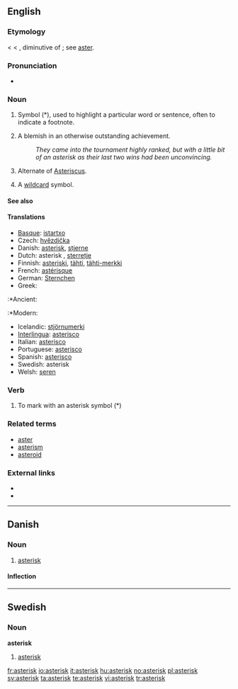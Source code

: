 {{also|Asterix}}
==English==

===Etymology===
< {{LL.}} {{term|asteriscus}} < {{etyl|grc}} {{term|ἀστερίσκος|tr=asteriskos|sc=polytonic||a little star, asterisk, used in manuscripts to mark passages}}, diminutive of {{term|ἀστήρ|tr=aster|sc=polytonic||a star}}; see [[aster]].

===Pronunciation===
* {{audio|en-us-asterisk.ogg|Audio (US)}}

===Noun===
{{en-noun}}

# Symbol (*), used to highlight a particular word or sentence, often to indicate a footnote.
# {{context|sports|US}} A blemish in an otherwise outstanding achievement.
#: ''They came into the tournament highly ranked, but with a little bit of an asterisk as their last two wins had been unconvincing.''
# {{biology}} Alternate of [[Asteriscus]].
# {{computing}} A [[wildcard]] symbol.

====See also====
{{typography marks}}

====Translations====
{{trans-top|symbol used to highlight words or sentences}}
* [[Basque]]: [[istartxo]]
* Czech: [[hvězdička]] {{f}}
* Danish: [[#Danish|asterisk]], [[stjerne]]
* Dutch: asterisk {{f}}, [[sterretje]] {{n}}
* Finnish: [[asteriski]], [[tähti]], [[tähti-merkki]]
* French: [[astérisque]] {{m}}
* German: [[Sternchen]] {{n}}
* Greek:
:*Ancient: {{t|grc|ἀστερίσκος|m}}
:*Modern: {{t|el|αστερίσκος|m}}
{{trans-mid}}
* Icelandic: [[stjörnumerki]] {{n}}
* [[Interlingua]]: [[asterisco]]
* Italian: [[asterisco]] {{m}}
* Portuguese: [[asterisco]] {{m}}
* Spanish: [[asterisco]] {{m}}
* Swedish: asterisk {{c}}
* Welsh: [[seren]] {{f}}
{{trans-bottom}}

===Verb===
{{en-verb}}

# To mark with an asterisk symbol (*)

===Related terms===
* [[aster]]
* [[asterism]]
* [[asteroid]]

===External links===
* {{R:Webster 1913}}
* {{R:Century 1911}}

----

==Danish==
{{wikipedia|lang=da}}

===Noun===
{{da-noun|en|er}}

# [[#English|asterisk]]

====Inflection====
{{da-noun-infl|en|er}}

----

==Swedish==

===Noun===
{{sv-noun-reg-er}}
'''asterisk''' {{c}}

# [[#English|asterisk]]

[[fr:asterisk]]
[[io:asterisk]]
[[it:asterisk]]
[[hu:asterisk]]
[[no:asterisk]]
[[pl:asterisk]]
[[sv:asterisk]]
[[ta:asterisk]]
[[te:asterisk]]
[[vi:asterisk]]
[[tr:asterisk]]